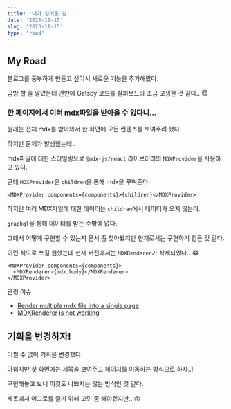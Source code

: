 ```yaml
---
title: '내가 걸어온 길'
date: '2023-11-15'
slug: '2023-11-15'
type: 'road'
---
```


## My Road

블로그를 풍부하게 만들고 싶어서 새로운 기능을 추가해봤다.

금방 할 줄 알았는데 간만에 Gatsby 코드를 살펴보느라 조금 고생한 것 같다.. 😇

### 한 페이지에서 여러 mdx파일을 받아올 수 없다니...

원래는 전체 mdx를 받아와서 한 화면에 모든 컨텐츠를 보여주려 했다.

하지만 문제가 발생했는데..

mdx파일에 대한 스타일링으로 `@mdx-js/react` 라이브러리의 `MDXProvider`을 사용하고 있다.

근데 `MDXProvider`은 `children`을 통해 mdx을 꾸며준다.

```tsx
<MDXProvider components={components}>{children}</MDXProvider>
```

하지만 여러 MDX파일에 대한 데이터는 `children`에서 데이터가 오지 않는다.

`graphql`을 통해 데이터를 받는 수밖에 없다.

그래서 어떻게 구현할 수 있는지 문서 좀 찾아봤지만 현재로서는 구현하기 힘든 것 같다.

이런 식으로 쓰길 원했는데 현재 버전에서는 `MDXRenderer`가 삭제되었다.. 😂

```tsx
<MDXProvider components={components}>
  <MDXRenderer>{mdx.body}</MDXRenderer>
</MDXProvider>
```

관련 이슈

- [Render multiple mdx file into a single page](https://github.com/gatsbyjs/gatsby/discussions/37301)
- [MDXRenderer is not working](https://github.com/gatsbyjs/gatsby/discussions/34714)

## 기획을 변경하자!

어쩔 수 없이 기획을 변경했다.

아쉽지만 첫 화면에는 제목을 보여주고 페이지를 이동하는 방식으로 하자..!

구현해놓고 보니 이것도 나쁘지는 않는 방식인 것 같다.

제목에서 어그로를 끌기 위해 고민 좀 해야겠지만.. 😚
